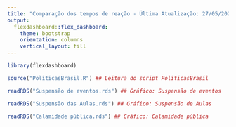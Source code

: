 ---
title: "Comparação dos tempos de reação - Última Atualização: 27/05/2020"
output: 
  flexdashboard::flex_dashboard:
    theme: bootstrap
    orientation: columns
    vertical_layout: fill
---

```{r setup, include=FALSE}
library(flexdashboard)
```

```{r}
source("PoliticasBrasil.R") ## Leitura do script PoliticasBrasil
```

```{r}
readRDS("Suspensão de eventos.rds") ## Gráfico: Suspensão de eventos
```

```{r}
readRDS("Suspensão das Aulas.rds") ## Gráfico: Suspensão de Aulas
```

```{r}
readRDS("Calamidade pública.rds") ## Gráfico: Calamidade pública
```

